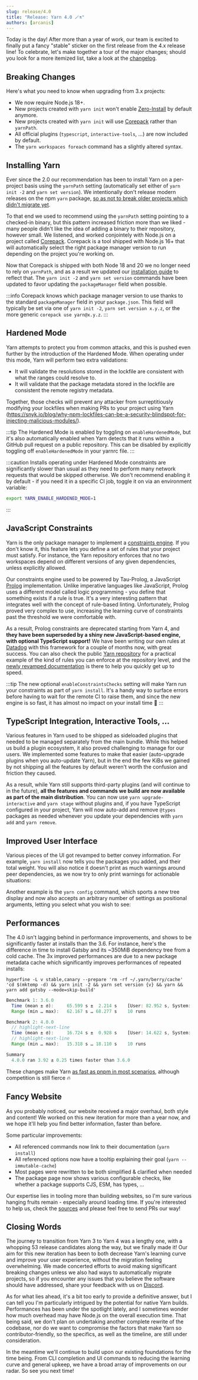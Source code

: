```yaml
---
slug: release/4.0
title: "Release: Yarn 4.0 🪄⚗️"
authors: [arcanis]
---
```



Today is the day! After more than a year of work, our team is excited to finally put a fancy "stable" sticker on the first release from the 4.x release line! To celebrate, let's make together a tour of the major changes; should you look for a more itemized list, take a look at the [changelog](/advanced/changelog#400).

## Breaking Changes

Here's what you need to know when upgrading from 3.x projects:

- We now require Node.js 18+.
- New projects created with `yarn init` won't enable [Zero-Install](/features/caching#zero-installs) by default anymore.
- New projects created with `yarn init` will use [Corepack](https://nodejs.org/api/corepack.html) rather than `yarnPath`.
- All official plugins (`typescript`, `interactive-tools`, ...) are now included by default.
- The `yarn workspaces foreach` command has a slightly altered syntax.

## Installing Yarn

Ever since the 2.0 our recommendation has been to install Yarn on a per-project basis using the `yarnPath` setting (automatically set either of `yarn init -2` and `yarn set version`). We intentionally don't release modern releases on the npm `yarn` package, [so as not to break older projects which didn't migrate yet](/getting-started/qa#why-is-the-yarn-package-on-npm-still-on-1x).

To that end we used to recommend using the `yarnPath` setting pointing to a checked-in binary, but this pattern increased friction more than we liked - many people didn't like the idea of adding a binary to their repository, however small. We listened, and worked conjointely with Node.js on a project called [Corepack](https://nodejs.org/api/corepack.html). Corepack is a tool shipped with Node.js 16+ that will automatically select the right package manager version to run depending on the project you're working on.

Now that Corepack is shipped with both Node 18 and 20 we no longer need to rely on `yarnPath`, and as a result we updated our [installation guide](/getting-started/install) to reflect that. The `yarn init -2` and `yarn set version` commands have been updated to favor updating the `packageManager` field when possible.

:::info
Corepack knows which package manager version to use thanks to the standard `packageManager` field in your `package.json`. This field will typically be set via one of `yarn init -2`, `yarn set version x.y.z`, or the more generic `corepack use yarn@x.y.z`.
:::

## Hardened Mode

Yarn attempts to protect you from common attacks, and this is pushed even further by the introduction of the Hardened Mode. When operating under this mode, Yarn will perform two extra validations:

- It will validate the resolutions stored in the lockfile are consistent with what the ranges could resolve to.
- It will validate that the package metadata stored in the lockfile are consistent the remote registry metadata.

Together, those checks will prevent any attacker from surreptitiously modifying your lockfiles when making PRs to your project using Yarn (https://snyk.io/blog/why-npm-lockfiles-can-be-a-security-blindspot-for-injecting-malicious-modules/).

:::tip
The Hardened Mode is enabled by toggling on `enableHardenedMode`, but it's also automatically enabled when Yarn detects that it runs within a GitHub pull request on a public repository. This can be disabled by explicitly toggling off `enableHardenedMode` in your yarnrc file.
:::

:::caution
Installs operating under Hardened Mode constraints are significantly slower than usual as they need to perform many network requests that would be skipped otherwise. We don't recommend enabling it by default - if you need it in a specific CI job, toggle it on via an environment variable:

```bash
export YARN_ENABLE_HARDENED_MODE=1
```
:::

## JavaScript Constraints

Yarn is the only package manager to implement a [constraints engine](/features/constraints). If you don't know it, this feature lets you define a set of rules that your project must satisfy. For instance, the Yarn repository enforces that no two workspaces depend on different versions of any given dependencies, unless explicitly allowed.

Our constraints engine used to be powered by Tau-Prolog, a JavaScript [Prolog](https://en.wikipedia.org/wiki/Prolog#Rules_and_facts) implementation. Unlike imperative languages like JavaScript, Prolog uses a different model called logic programming - you define that something exists if a rule is true. It's a very interesting pattern that integrates well with the concept of rule-based linting. Unfortunately, Prolog proved very complex to use, increasing the learning curve of constraints past the threshold we were comfortable with.

As a result, Prolog constraints are deprecated starting from Yarn 4, and **they have been superseded by a shiny new JavaScript-based engine, with optional TypeScript support!** We have been writing our own rules at [Datadog](https://www.datadoghq.com/) with this framework for a couple of months now, with great success. You can also check the public [Yarn repository](https://github.com/yarnpkg/berry/blob/c3b319a8943dcc35e689ebff4051c112bfc598f5/yarn.config.cjs#L17-L43) for a practical example of the kind of rules you can enforce at the repository level, and the [newly revamped documentation](/features/constraints) is there to help you quickly get up to speed.

:::tip
The new optional `enableConstraintsChecks` setting will make Yarn run your constraints as part of `yarn install`. It's a handy way to surface errors before having to wait for the remote CI to raise them, and since the new engine is so fast, it has almost no impact on your install time 🚀
:::

## TypeScript Integration, Interactive Tools, ... 

Various features in Yarn used to be shipped as sideloaded plugins that needed to be managed separately from the main bundle. While this helped us build a plugin ecosystem, it also proved challenging to manage for our users. We implemented some features to make that easier (auto-upgrade plugins when you auto-update Yarn), but in the end the few KiBs we gained by not shipping all the features by default weren't worth the confusion and friction they caused.

As a result, while Yarn still supports third-party plugins (and will continue to in the future), **all the features and commands we build are now available as part of the main distribution**. You can now use `yarn upgrade-interactive` and `yarn stage` without plugins and, if you have TypeScript configured in your project, Yarn will now auto-add and remove `@types` packages as needed whenever you update your dependencies with `yarn add` and `yarn remove`.

## Improved User Interface

Various pieces of the UI got revamped to better convey information. For example, `yarn install` now tells you the packages you added, and their total weight. You will also notice it doesn't print as much warnings around peer dependencies, as we now try to only print warnings for actionable situations:


<TerminalRender content={addNextTerm}/>

Another example is the `yarn config` command, which sports a new tree display and now also accepts an arbitrary number of settings as positional arguments, letting you select what you wish to see:


<TerminalRender content={configTerm}/>

## Performances

The 4.0 isn't lagging behind in performance improvements, and shows to be significantly faster at installs than the 3.6. For instance, here's the difference in time to install Gatsby and its ~350MiB dependency tree from a cold cache. The 3x improved performances are due to a new package metadata cache which significantly improves performances of repeated installs:

```
hyperfine -L v stable,canary --prepare 'rm -rf ~/.yarn/berry/cache' 'cd $(mktemp -d) && yarn init -2 && yarn set version {v} && yarn && yarn add gatsby --mode=skip-build'
```

```js
Benchmark 1: 3.6.0
  Time (mean ± σ):     65.599 s ±  2.214 s    [User: 82.952 s, System: 8.638 s]
  Range (min … max):   62.167 s … 68.277 s    10 runs

Benchmark 2: 4.0.0
  // highlight-next-line
  Time (mean ± σ):     16.724 s ±  0.928 s    [User: 14.622 s, System: 5.743 s]
  // highlight-next-line
  Range (min … max):   15.318 s … 18.110 s    10 runs

Summary
  4.0.0 ran 3.92 ± 0.25 times faster than 3.6.0
```

These changes make Yarn [as fast as pnpm in most scenarios](/features/performances), although competition is still fierce 🔥

## Fancy Website

As you probably noticed, our website received a major overhaul, both style and content! We worked on this new iteration for more than a year now, and we hope it'll help you find better information, faster than before.

Some particular improvements:

- All referenced commands now link to their documentation (`yarn install`)
- All referenced options now have a tooltip explaining their goal (`yarn --immutable-cache`)
- Most pages were rewritten to be both simplified & clarified when needed
- The package page now shows various configurable checks, like whether a package supports CJS, ESM, has types, ...

Our expertise lies in tooling more than building websites, so I'm sure various hanging fruits remain - especially around loading time. If you're interested to help us, check the [sources](https://github.com/yarnpkg/berry/tree/master/packages/docusaurus) and please feel free to send PRs our way!

## Closing Words

The journey to transition from Yarn 3 to Yarn 4 was a lengthy one, with a whopping 53 release candidates along the way, but we finally made it! Our aim for this new iteration has been to both decrease Yarn's learning curve and improve your user experience, without the migration feeling overwhelming. We made concerted efforts to avoid making significant breaking changes unless we also had ways to automatically migrate projects, so if you encounter any issues that you believe the software should have addressed, share your feedback with us on [Discord](https://discord.gg/yarnpkg).

As for what lies ahead, it's a bit too early to provide a definitive answer, but I can tell you I'm particularly intrigued by the potential for native Yarn builds. Performances has been under the spotlight lately, and I sometimes wonder how much overhead may have Node.js on the overall execution time. That being said, we don't plan on undertaking another complete rewrite of the codebase, nor do we want to compromise the factors that make Yarn so contributor-friendly, so the specifics, as well as the timeline, are still under consideration.

In the meantime we'll continue to build upon our existing foundations for the time being. From CLI completion and UI commands to reducing the learning curve and general upkeep, we have a broad array of improvements on our radar. So see you next time!
